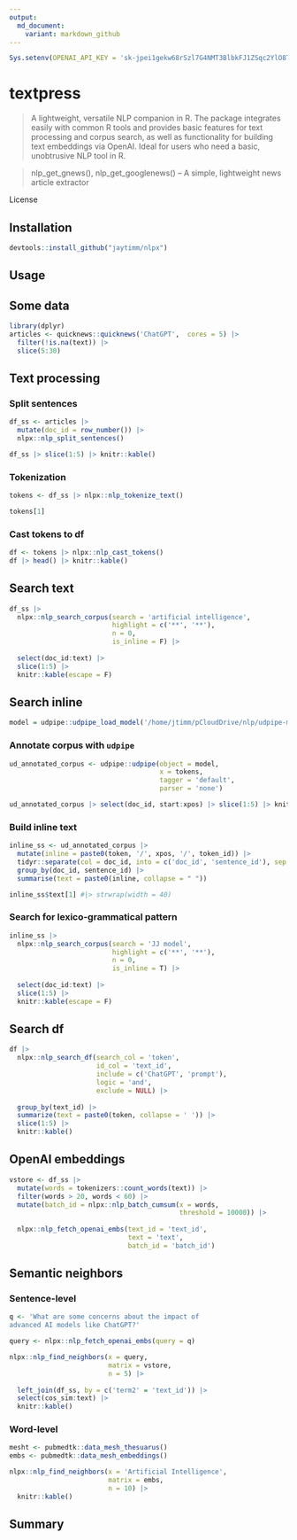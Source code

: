 ```yaml
---
output:
  md_document:
    variant: markdown_github
---
```


```r
Sys.setenv(OPENAI_API_KEY = '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')
```


# textpress

> A lightweight, versatile NLP companion in R.  The package integrates easily with common R tools and provides basic features for text processing and corpus search, as well as functionality for building text embeddings via OpenAI. Ideal for users who need a basic, unobtrusive NLP tool in R.

> nlp_get_gnews(), nlp_get_googlenews() -- A simple, lightweight news article extractor

License


## Installation

```r
devtools::install_github("jaytimm/nlpx")
```


## Usage

## Some data

```r
library(dplyr)
articles <- quicknews::quicknews('ChatGPT',  cores = 5) |>
  filter(!is.na(text)) |>
  slice(5:30)
```


## Text processing

### Split sentences

```r
df_ss <- articles |>
  mutate(doc_id = row_number()) |>
  nlpx::nlp_split_sentences() 

df_ss |> slice(1:5) |> knitr::kable()
```



### Tokenization

```r
tokens <- df_ss |> nlpx::nlp_tokenize_text()
```

```r
tokens[1]
```


### Cast tokens to df

```r
df <- tokens |> nlpx::nlp_cast_tokens()
df |> head() |> knitr::kable()
```





## Search text

```r
df_ss |>
  nlpx::nlp_search_corpus(search = 'artificial intelligence', 
                          highlight = c('**', '**'),
                          n = 0, 
                          is_inline = F) |>
  
  select(doc_id:text) |>
  slice(1:5) |>
  knitr::kable(escape = F)
```



## Search inline

```r
model = udpipe::udpipe_load_model('/home/jtimm/pCloudDrive/nlp/udpipe-model/english-ewt-ud-2.5-191206.udpipe')
```


### Annotate corpus with `udpipe`

```r
ud_annotated_corpus <- udpipe::udpipe(object = model,
                                      x = tokens,
                                      tagger = 'default',
                                      parser = 'none')
```


```r
ud_annotated_corpus |> select(doc_id, start:xpos) |> slice(1:5) |> knitr::kable()
```


### Build inline text

```r
inline_ss <- ud_annotated_corpus |>
  mutate(inline = paste0(token, '/', xpos, '/', token_id)) |>
  tidyr::separate(col = doc_id, into = c('doc_id', 'sentence_id'), sep = '\\.') |>
  group_by(doc_id, sentence_id) |>
  summarise(text = paste0(inline, collapse = " "))

inline_ss$text[1] #|> strwrap(width = 40)
```


### Search for lexico-grammatical pattern

```r
inline_ss |>
  nlpx::nlp_search_corpus(search = 'JJ model', 
                          highlight = c('**', '**'),
                          n = 0,
                          is_inline = T) |>
  
  select(doc_id:text) |>
  slice(1:5) |>
  knitr::kable(escape = F)
```



## Search df

```r
df |>
  nlpx::nlp_search_df(search_col = 'token', 
                      id_col = 'text_id',
                      include = c('ChatGPT', 'prompt'),
                      logic = 'and',
                      exclude = NULL) |>
  
  group_by(text_id) |>
  summarize(text = paste0(token, collapse = ' ')) |>
  slice(1:5) |>
  knitr::kable()
```


## OpenAI embeddings

```r
vstore <- df_ss |>
  mutate(words = tokenizers::count_words(text)) |>
  filter(words > 20, words < 60) |>
  mutate(batch_id = nlpx::nlp_batch_cumsum(x = words,
                                           threshold = 10000)) |>
  
  nlpx::nlp_fetch_openai_embs(text_id = 'text_id',
                              text = 'text',
                              batch_id = 'batch_id')
```



## Semantic neighbors

### Sentence-level

```r
q <- 'What are some concerns about the impact of
advanced AI models like ChatGPT?'
```



```r
query <- nlpx::nlp_fetch_openai_embs(query = q)

nlpx::nlp_find_neighbors(x = query, 
                         matrix = vstore, 
                         n = 5) |>
  
  left_join(df_ss, by = c('term2' = 'text_id')) |>
  select(cos_sim:text) |>
  knitr::kable()
```


### Word-level

```r
mesht <- pubmedtk::data_mesh_thesuarus()
embs <- pubmedtk::data_mesh_embeddings()

nlpx::nlp_find_neighbors(x = 'Artificial Intelligence',
                         matrix = embs,
                         n = 10) |>
  knitr::kable()
```


## Summary

